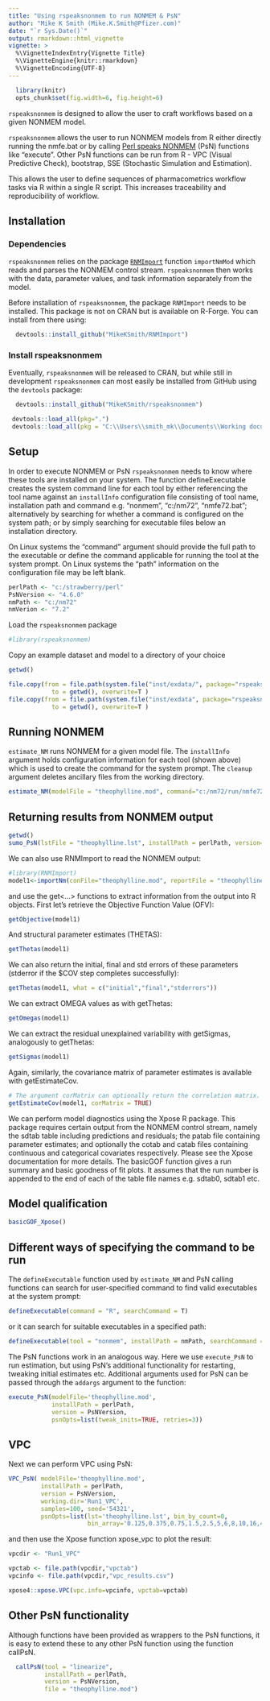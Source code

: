 ```yaml
---
title: "Using rspeaksnonmem to run NONMEM & PsN"
author: "Mike K Smith (Mike.K.Smith@Pfizer.com)"
date: "`r Sys.Date()`"
output: rmarkdown::html_vignette
vignette: >
  %\VignetteIndexEntry{Vignette Title}
  %\VignetteEngine{knitr::rmarkdown}
  %\VignetteEncoding{UTF-8}
---
```


```r
  library(knitr)
  opts_chunk$set(fig.width=6, fig.height=6)
```
`rspeaksnonmem` is designed to allow the user to craft workflows based on a given NONMEM model.

`rspeaksnonmem` allows the user to run NONMEM models from R either directly running the nmfe.bat or by
calling [Perl speaks NONMEM](http://psn.sourceforge.net) (PsN) functions like "execute". Other PsN functions can be run from
R - VPC (Visual Predictive Check), bootstrap, SSE (Stochastic Simulation and Estimation).

This allows the user to define sequences of pharmacometrics workflow tasks via R within a single R script. This increases traceability and reproducibility of workflow.

## Installation 

### Dependencies 

`rspeaksnonmem` relies on the package [`RNMImport`](https://github.com/MangoTheCat/RNMImport) function 
`importNmMod` which reads and parses the NONMEM control stream. `rspeaksnonmem` then works with
the data, parameter values, and task information separately from the model.

Before installation of `rspeaksnonmem`, the package `RNMImport` needs to be installed. This package is not on CRAN but is available on R-Forge. You can install from there using:

```r
  devtools::install_github("MikeKSmith/RNMImport")
```

### Install rspeaksnonmem
Eventually, `rspeaksnonmem` will be released to CRAN, but while still in development `rspeaksnonmem` can most easily be installed from GitHub using the `devtools` package:

```r
  devtools::install_github("MikeKSmith/rspeaksnonmem")
```


```r
 devtools::load_all(pkg=".")
 devtools::load_all(pkg = "C:\\Users\\smith_mk\\Documents\\Working documents\\RNMImport")
```

## Setup 
In order to execute NONMEM or PsN `rspeaksnonmem` needs to know where these tools are installed on your system.
The function defineExecutable creates the system command line for each tool by either referencing the tool name against 
an `installInfo` configuration file consisting of tool name, installation path and command e.g. "nonmem", "c:/nm72", "nmfe72.bat"; alternatively by searching for whether a command is configured on the system path; or by simply searching for executable files below an installation directory.

On Linux systems the "command" argument should provide the full path to the executable or define the command applicable
for running the tool at the system prompt. On Linux systems the "path" information on the configuration file may be left 
blank.

```r
perlPath <- "c:/strawberry/perl"
PsNVersion <- "4.6.0"
nmPath <- "c:/nm72"
nmVerion <- "7.2"
```

Load the `rspeaksnonmem` package
```r
#library(rspeaksnonmem)
```

Copy an example dataset and model to a directory of your choice

```r
getwd()

file.copy(from = file.path(system.file("inst/exdata/", package="rspeaksnonmem"),"THEO.dat"),
            to = getwd(), overwrite=T )
file.copy(from = file.path(system.file("inst/exdata", package="rspeaksnonmem"),"Theophylline.mod"),
            to = getwd(), overwrite=T )
```

## Running NONMEM 
```estimate_NM``` runs NONMEM for a given model file. The ```installInfo``` argument holds configuration information
for each tool (shown above) which is used to create the command for the system prompt. The ```cleanup``` argument deletes
ancillary files from the working directory.

```r
estimate_NM(modelFile = "theophylline.mod", command="c:/nm72/run/nmfe72.bat")
```
## Returning results from NONMEM output 
```r
getwd()
sumo_PsN(lstFile = "theophylline.lst", installPath = perlPath, version=PsNVersion)
```

We can also use RNMImport to read the NONMEM output:

```r
#library(RNMImport)
model1<-importNm(conFile="theophylline.mod", reportFile = "theophylline.lst")
```
 
and use the get<...> functions to extract information from the output into R objects. 
First let's retrieve the Objective Function Value (OFV): 
```r
getObjective(model1)	
```

And structural parameter estimates (THETAS): 
```r
getThetas(model1)
```

We can also return the initial, final and std errors of these parameters (stderror if the $COV step completes successfully): 
```r
getThetas(model1, what = c("initial","final","stderrors")) 
```

We can extract OMEGA values as with getThetas: 
```r
getOmegas(model1) 
```

We can extract the residual unexplained variability with getSigmas, analogously to getThetas: 
```r
getSigmas(model1) 
```

Again, similarly, the covariance matrix of parameter estimates is available with getEstimateCov.
```r
# The argument corMatrix can optionally return the correlation matrix.
getEstimateCov(model1, corMatrix = TRUE)
```

We can perform model diagnostics using the Xpose R package. This package requires certain output from the NONMEM control stream, namely the sdtab table including predictions and residuals; the patab file containing parameter estimates; and optionally the cotab and catab files containing continuous and categorical covariates respectively. Please see the Xpose documentation for more details. The basicGOF function gives a run summary and basic goodness of fit plots. It assumes that the run number is appended to the end of each of the table file names e.g. sdtab0, sdtab1 etc.

## Model qualification 
```r
basicGOF_Xpose()
```

## Different ways of specifying the command to be run
The `defineExecutable` function used by ```estimate_NM``` and PsN calling functions can search for user-specified command 
to find valid executables at the system prompt:

```r
defineExecutable(command = "R", searchCommand = T)
```

or it can search for suitable executables in a specified path:
```r
defineExecutable(tool = "nonmem", installPath = nmPath, searchCommand = T)
```

The PsN functions work in an analogous way. Here we use ```execute_PsN``` to run estimation, but using PsN's additional 
functionality for restarting, tweaking initial estimates etc. Additional arguments used for PsN can be passed through the
```addargs``` argument to the function:

```r
execute_PsN(modelFile='theophylline.mod',
            installPath = perlPath,
            version = PsNVersion,
            psnOpts=list(tweak_inits=TRUE, retries=3))
```
## VPC 
Next we can perform VPC using PsN:
```r
VPC_PsN( modelFile='theophylline.mod', 
         installPath = perlPath,
         version = PsNVersion,
         working.dir='Run1_VPC', 
         samples=100, seed='54321',
         psnOpts=list(lst='theophylline.lst', bin_by_count=0,
                      bin_array='0.125,0.375,0.75,1.5,2.5,5,6,8,10,16,48'))
```

and then use the Xpose function xpose_vpc to plot the result:
```r
vpcdir <- "Run1_VPC"

vpctab <- file.path(vpcdir,"vpctab")
vpcinfo <- file.path(vpcdir,"vpc_results.csv")

xpose4::xpose.VPC(vpc.info=vpcinfo,	vpctab=vpctab)
```
## Other PsN functionality
Although functions have been provided as wrappers to the PsN functions, it is 
easy to extend these to any other PsN function using the function callPsN.
```r
  callPsN(tool = "linearize", 
          installPath = perlPath,
          version = PsNVersion,
          file = "theophylline.mod")
```
